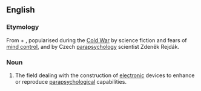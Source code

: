 ==English==

===Etymology===
From {{m|en|psyche}} + {{m|en|electronic}}, popularised during the [[Cold War]] by science fiction and fears of [[mind control]], and by Czech [[parapsychology]] scientist Zdeněk Rejdák.

===Noun===
{{en-noun|-}}
{{wikipedia}}
# The field dealing with the construction of [[electronic]] devices to enhance or reproduce [[parapsychology|parapsychological]] capabilities.